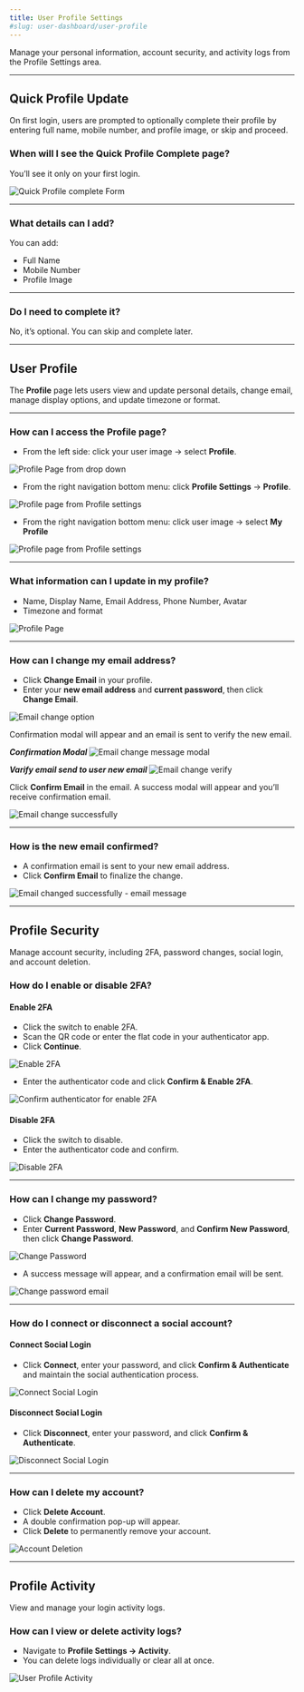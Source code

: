 ```yaml
---
title: User Profile Settings
#slug: user-dashboard/user-profile
---
```


Manage your personal information, account security, and activity logs from the Profile Settings area.

---


## Quick Profile Update

On first login, users are prompted to optionally complete their profile by entering full name, mobile number, and profile image, or skip and proceed.




### When will I see the Quick Profile Complete page?
You’ll see it only on your first login.  

![Quick Profile complete Form](/images/profile/quick-profile.png)

---

### What details can I add?
You can add:  
- Full Name  
- Mobile Number  
- Profile Image  

---

### Do I need to complete it?
No, it’s optional. You can skip and complete later.

---

## User Profile

The **Profile** page lets users view and update personal details, change email, manage display options, and update timezone or format.


---

### How can I access the Profile page?
- From the left side: click your user image → select **Profile**.  

![Profile Page from drop down](/images/profile/profile-page-navigation-1.png)

- From the right navigation bottom menu: click **Profile Settings** → **Profile**.  

![Profile page from Profile settings](/images/profile/profile-page-navigation-2.png)

- From the right  navigation bottom menu: click user image → select **My Profile**  

![Profile page from Profile settings](/images/profile/bottom-manu-myprofile.png)

---

### What information can I update in my profile?
- Name, Display Name, Email Address, Phone Number, Avatar  
- Timezone and format  

![Profile Page](/images/profile/profile-info.png)

---

### How can I change my email address?
- Click **Change Email** in your profile.  
- Enter your **new email address** and **current password**, then click **Change Email**.  

![Email change option](/images/profile/change-email.png)

Confirmation modal will appear and an email is sent to verify the new email.

***Confirmation Modal***
![Email change message modal](/images/profile/change-email-varify.png)

***Varify email send to user new email***
![Email change verify](/images/profile/confirm-email-for-change-email.png) 


Click **Confirm Email** in the email. A success modal will appear and you’ll receive confirmation email.  

![Email change successfully](/images/profile/after-email-change.png)  

---

### How is the new email confirmed?
- A confirmation email is sent to your new email address.  
- Click **Confirm Email** to finalize the change.  

![Email changed successfully - email message](/images/profile/after-email-change-confirm-email.png)

---

## Profile Security

Manage account security, including 2FA, password changes, social login, and account deletion.




### How do I enable or disable 2FA?

#### Enable 2FA
- Click the switch to enable 2FA.  
- Scan the QR code or enter the flat code in your authenticator app.  
- Click **Continue**.  

![Enable 2FA ](/images/profile/2fa-activation-1.png)

- Enter the authenticator code and click **Confirm & Enable 2FA**.  

![Confirm authenticator for enable 2FA ](/images/profile/2fa-varify-confirm-otp.png)

#### Disable 2FA
- Click the switch to disable.  
- Enter the authenticator code and confirm.  

![Disable 2FA ](/images/profile/disable-2FA.png)

---

### How can I change my password?
- Click **Change Password**.  
- Enter **Current Password**, **New Password**, and **Confirm New Password**, then click **Change Password**.  

![Change Password ](/images/profile/change-password.png)

- A success message will appear, and a confirmation email will be sent.  

![Change password email ](/images/profile/password-changed-email.png)

---

### How do I connect or disconnect a social account?

#### Connect Social Login
- Click **Connect**, enter your password, and click **Confirm & Authenticate** and maintain the social authentication process.  

![Connect Social Login ](/images/profile/link-social-account.png)

#### Disconnect Social Login
- Click **Disconnect**, enter your password, and click **Confirm & Authenticate**.  

![Disconnect Social Login ](/images/profile/disconnect-social-account.png)

---

### How can I delete my account?
- Click **Delete Account**.  
- A double confirmation pop-up will appear.  
- Click **Delete** to permanently remove your account.  

![Account Deletion ](/images/profile/delete-account.png)

---

## Profile Activity

View and manage your login activity logs.
 



### How can I view or delete activity logs?
- Navigate to **Profile Settings → Activity**.  
- You can delete logs individually or clear all at once.  

![User Profile Activity](/images/profile/profile-activity.png)
